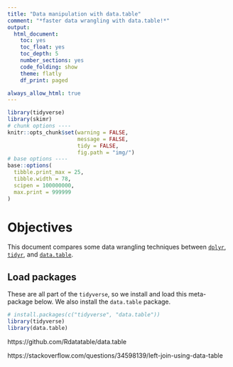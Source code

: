 ```yaml
---
title: "Data manipulation with data.table"
comment: "*faster data wrangling with data.table!*"
output:
  html_document:
    toc: yes
    toc_float: yes
    toc_depth: 5
    number_sections: yes
    code_folding: show
    theme: flatly
    df_print: paged

always_allow_html: true
---
```


```r
library(tidyverse)
library(skimr)
# chunk options ----
knitr::opts_chunk$set(warning = FALSE,
                      message = FALSE,
                      tidy = FALSE,
                      fig.path = "img/")
# base options ----
base::options(
  tibble.print_max = 25,
  tibble.width = 78,
  scipen = 100000000,
  max.print = 999999
)
```

# Objectives

This document compares some data wrangling techniques between [`dplyr`](https://dplyr.tidyverse.org/index.html), [`tidyr`](https://tidyr.tidyverse.org/index.html), and [`data.table`](https://github.com/Rdatatable/data.table). 

## Load packages

These are all part of the `tidyverse`, so we install and load this meta-package below. We also install the `data.table` package.

```r
# install.packages(c("tidyverse", "data.table"))
library(tidyverse)
library(data.table)
```

https://github.com/Rdatatable/data.table

https://stackoverflow.com/questions/34598139/left-join-using-data-table


